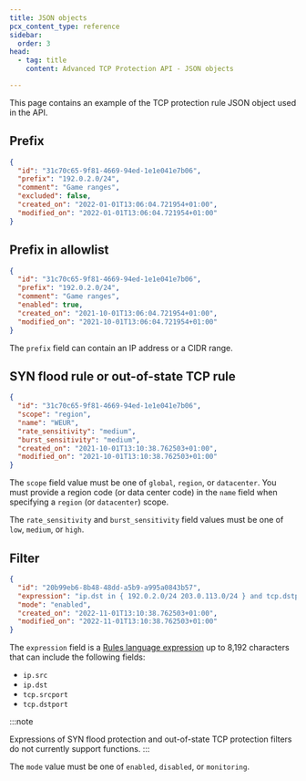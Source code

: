 ```yaml
---
title: JSON objects
pcx_content_type: reference
sidebar:
  order: 3
head:
  - tag: title
    content: Advanced TCP Protection API - JSON objects

---
```


This page contains an example of the TCP protection rule JSON object used in the API.

## Prefix

```json
{
  "id": "31c70c65-9f81-4669-94ed-1e1e041e7b06",
  "prefix": "192.0.2.0/24",
  "comment": "Game ranges",
  "excluded": false,
  "created_on": "2022-01-01T13:06:04.721954+01:00",
  "modified_on": "2022-01-01T13:06:04.721954+01:00"
}
```

## Prefix in allowlist

```json
{
  "id": "31c70c65-9f81-4669-94ed-1e1e041e7b06",
  "prefix": "192.0.2.0/24",
  "comment": "Game ranges",
  "enabled": true,
  "created_on": "2021-10-01T13:06:04.721954+01:00",
  "modified_on": "2021-10-01T13:06:04.721954+01:00"
}
```

The `prefix` field can contain an IP address or a CIDR range.

## SYN flood rule or out-of-state TCP rule

```json
{
  "id": "31c70c65-9f81-4669-94ed-1e1e041e7b06",
  "scope": "region",
  "name": "WEUR",
  "rate_sensitivity": "medium",
  "burst_sensitivity": "medium",
  "created_on": "2021-10-01T13:10:38.762503+01:00",
  "modified_on": "2021-10-01T13:10:38.762503+01:00"
}
```

The `scope` field value must be one of `global`, `region`, or `datacenter`. You must provide a region code (or data center code) in the `name` field when specifying a `region` (or `datacenter`) scope.

The `rate_sensitivity` and `burst_sensitivity` field values must be one of `low`, `medium`, or `high`.

## Filter

```json
{
  "id": "20b99eb6-8b48-48dd-a5b9-a995a0843b57",
  "expression": "ip.dst in { 192.0.2.0/24 203.0.113.0/24 } and tcp.dstport in { 80 443 10000..65535 }",
  "mode": "enabled",
  "created_on": "2022-11-01T13:10:38.762503+01:00",
  "modified_on": "2022-11-01T13:10:38.762503+01:00"
}
```

The `expression` field is a [Rules language expression](/ruleset-engine/rules-language/expressions/) up to 8,192 characters that can include the following fields:

- `ip.src`
- `ip.dst`
- `tcp.srcport`
- `tcp.dstport`

:::note

Expressions of SYN flood protection and out-of-state TCP protection filters do not currently support functions. 
:::

The `mode` value must be one of `enabled`, `disabled`, or `monitoring`.